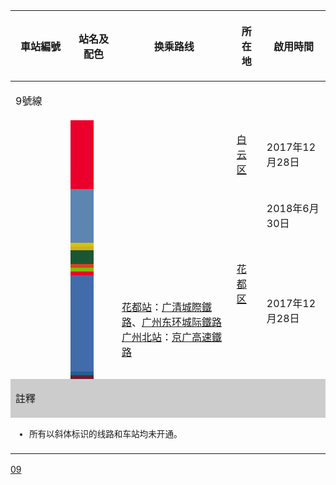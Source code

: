  {| class="wikitable" style="text-align:center;"
|-
! width=80 |車站編號
! colspan="2" width=100 | 站名及配色
! 换乘路线
! 所在地
! 啟用時間
! 车站形式
|-
! colspan="7" style="background:{{廣州地鐵標誌色|9}};" |9號線
|-
! {{广州地铁车站编号|9|11}}
| style="background:#ea002a;" | 
! {{广州地铁车站链接|高增}}
| align=left | {{广州地铁路线链接|3|S}} {{广州地铁车站编号|3|28}}
| [[白云区 (广州市)|白云区]]
| 2017年12月28日
|  rowspan=11|地下[[岛式站台]]
|-
! {{广州地铁车站编号|9|10}}
| style="background:#5c85b2;" | 
! {{广州地铁车站链接|清塘}}
| align=left |
|  rowspan=10|[[花都区]]
| 2018年6月30日
|-
! {{广州地铁车站编号|9|09}}
| style="background:#d5c303;" |
! {{广州地铁车站链接|清㘵}}
| align=left |
| rowspan=9|2017年12月28日
|-
! {{广州地铁车站编号|9|08}}
| style="background:#d1af22;" |
! {{广州地铁车站链接|莲塘}}
| align=left |
|-
! {{广州地铁车站编号|9|07}}
| style="background:#1b5633;" |
! {{广州地铁车站链接|马鞍山公园}}
| align=left | ''{{广州地铁路线链接|18|S}}''
|-
! {{广州地铁车站编号|9|06}}
| style="background:#d3461e;" |
! {{广州地铁车站链接|花都广场}}
| align=left |
|-
! {{广州地铁车站编号|9|05}}
| style="background:#81bc00;" |
! {{广州地铁车站链接|花果山公园}}
| align=left |
|-
! {{广州地铁车站编号|9|04}}
| style="background:#ea002a;" |
! {{广州地铁车站链接|花城路}}
| align=left |
|-
! {{广州地铁车站编号|9|03}}
| style="background:#426ca9;" |
! {{广州地铁车站链接|广州北站}}
| align=left | ''{{广州地铁路线链接|24|S}}''<br>{{rint|cn|prdir}} [[花都站]]：[[广清城際鐵路]]、[[广佛环线|广州东环城际鐵路]]<br />{{rint|cn|rail}} [[广州北站]]：[[京广高速鐵路]]
|-
! {{广州地铁车站编号|9|02}}
| style="background:#236093;" |
! {{广州地铁车站链接|花都汽车城}}
| align=left |
|-
! {{广州地铁车站编号|9|01}}
| style="background:#691c33;" |
! {{广州地铁车站链接|飞鹅岭}}
| align=left |
|-
! colspan="7" style="background:#CCCCCC;" |註釋
|-
| colspan="7" style="font-size:85%; text-align:left;" |
* 所有以斜体标识的线路和车站均未开通。
|-
| colspan="7" style="font-size:85%;" | <div style="text-align: right;">{{Tnavbar|广州地铁9号线车站列表|mini=1}}</div>
|}<noinclude>[[Category:广州地铁车站列表模板|09]]</noinclude>